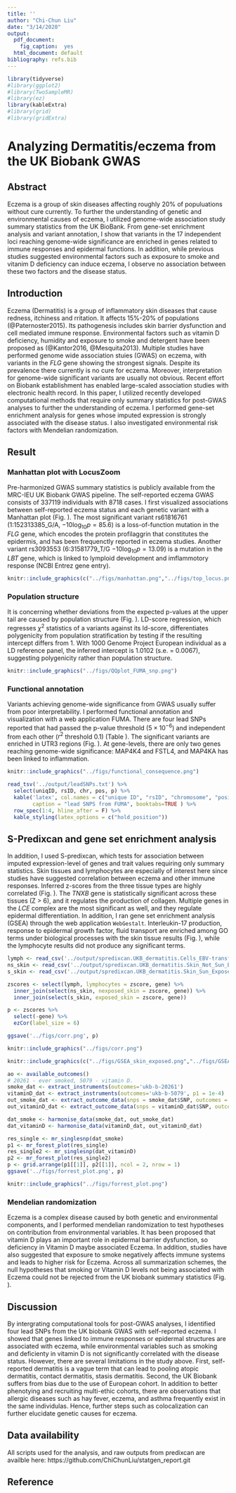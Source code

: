 ```yaml
---
title: ''
author: "Chi-Chun Liu"
date: "3/14/2020"
output:
  pdf_document:
    fig_caption:  yes
  html_document: default
bibliography: refs.bib
---
```

```r
library(tidyverse)
#library(ggplot2)
#library(TwoSampleMR)
#library(ez)
library(kableExtra)
#library(grid)
#library(gridExtra)
```

# Analyzing Dermatitis/eczema from the UK Biobank GWAS

## Abstract
Eczema is a group of skin diseases affecting roughly 20% of populuations without cure currently. To further the understanding of genetic and environmental causes of eczema, I utilized genome-wide association study summary statistics from the UK BioBank. From gene-set enrichment analysis and variant annotation, I show that variants in the 17 independent loci reaching genome-wide significance are enriched in genes related to immune responses and epidermal functions. In addition, while previous studies suggested environmental factors such as exposure to smoke and vitanim D deficiency can induce eczema, I observe no association between these two factors and the disease status.


## Introduction
Eczema (Dermatitis) is a group of inflammatory skin diseases that cause redness, itchiness and rritation. It affects 15%-20% of populations (@Paternoster2015). Its pathogenesis includes skin barrier dysfunction and cell mediated immune response. Environmental factors such as vitamin D deficiency, humidity and exposure to smoke and detergent have been proposed as (@Kantor2016, @Mesquita2013). Multiple studies have performed genome wide association stuies (GWAS) on eczema, with variants in the *FLG* gene showing the strongest signals. Despite its prevalence there currently is no cure for eczema. Moreover, interpretation for genome-wide significant variants are usually not obvious. Recent effort on Biobank establishment has enabled large-scaled association studies with electronic health record. In this paper, I utilized recently developed computational methods that require only summary statistics for post-GWAS analyses to further the understanding of eczema. I performed gene-set enrichment analysis for genes whose imputed expression is strongly associated with the disease status. I also investigated environmental risk factors with Mendelian randomization.

## Result
### Manhattan plot with LocusZoom
Pre-harmonized GWAS summary statistics is publicly available from the MRC-IEU UK Biobank GWAS pipeline. The self-reported eczema GWAS consists of 337119 individuals with 8718 cases. I first visualized associations between self-reported eczema status and each genetic variant with a Manhattan plot (Fig. \ref{fig:manhattan}). The most significant variant rs61816761 (1:152313385_G/A, $-10\log_{10}p = 85.6$) is a loss-of-function mutation in the *FLG* gene, which encodes the protein profilaggrin that constitutes the epidermis, and has been frequenctly reported in eczema studies. Another variant rs3093553 (6:31581779_T/G $-10\log_{10}p = 13.09$) is a mutation in the *LBT* gene, which is linked to lymploid development and imflammotory response (NCBI Entrez gene entry).

```r
knitr::include_graphics(c("../figs/manhattan.png","../figs/top_locus.png","../figs/second_locus.png"))
```

### Population structure
It is concerning whether deviations from the expected p-values at the upper tail are caused by population structure (Fig. \ref{fig:qqplot}). LD-score regression, which regresses $\chi^2$ statistics of a variants against its ld-score, differentiates polygenicity from population stratification by testing if the resulting intercept differs from 1. With 1000 Genome Project European individual as a LD reference panel, the inferred intercept is 1.0102 (s.e. = 0.0067), suggesting polygenicity rather than population structure.

```r
knitr::include_graphics("../figs/QQplot_FUMA_snp.png")
```

### Functional annotation
Variants achieving genome-wide significance from GWAS usually suffer from poor interpretability. I performed functional annotation and visualization with a web application FUMA. There are four lead SNPs reported that had passed the p-value threshold ($5\times10^{-6}$) and independent from each other ($r^2$ threshold 0.1) (Table \ref{tab:leadSNPs}). The significant variants are enriched in UTR3 regions (Fig. \ref{fig:f_consequence}). At gene-levels, there are only two genes reaching genome-wide significance: MAP4K4 and FSTL4, and MAP4KA has been linked to inflammation. 

```r
knitr::include_graphics("../figs/functional_consequence.png")
```

```r
read_tsv('../output/leadSNPs.txt') %>%
  select(uniqID, rsID, chr, pos, p) %>%
  kable('latex', col.names = c("unique ID", "rsID", "chromosome", "position", "p-value") ,
        caption = "lead SNPS from FUMA", booktabs=TRUE ) %>%
  row_spec(1:4, hline_after = F) %>%
  kable_styling(latex_options = c("hold_position"))
```

## S-Predixcan and gene set enrichment analysis
In addition, I used S-predixcan, which tests for association between imputed expression-level of genes and trait values requiring only summary statistics. Skin tissues and lymphocytes are especially of interest here since studies have suggested correlation between eczema and other immune responses. Inferred z-scores from the three tissue types are highly correlated (Fig. \ref{fig:corr}). The *TNXB* gene is statistically significant across these tissues (Z > 6), and it regulates the production of collagen. Multiple genes in the *LCE* complex are the most significant as well, and they regulate epidermal differentiation. In addition, I ran gene set enrichment analysis (GSEA) through the web application `WebGestalt`. Interleukin-17 production, response to epidermal growth factor, fluid transport are enriched among GO terms under biological processes with the skin tissue results (Fig. \ref{fig:GSEA}), while the lymphocyte results did not produce any significant terms.

```r
lymph <- read_csv('../output/spredixcan.UKB_dermatitis.Cells_EBV-transformed_lymphocytes.csv')
ns_skin <- read_csv('../output/spredixcan.UKB_dermatitis.Skin_Not_Sun_Exposed_Suprapubic.csv')
s_skin <- read_csv('../output/spredixcan.UKB_dermatitis.Skin_Sun_Exposed_Lower_leg.csv')

zscores <- select(lymph, lymphocytes = zscore, gene) %>%
  inner_join(select(ns_skin, nexposed_skin = zscore, gene)) %>%
  inner_join(select(s_skin, exposed_skin = zscore, gene))

p <- zscores %>% 
  select(-gene) %>%
  ezCor(label_size = 6)

ggsave('../figs/corr.png', p)
```

```r
knitr::include_graphics("../figs/corr.png")
```


```r
knitr::include_graphics(c("../figs/GSEA_skin_exposed.png","../figs/GSEA_skin_unexposed.png"))
```


```r
ao <- available_outcomes()
# 20261 - ever smoked, 5079 - vitamin D.
smoke_dat <- extract_instruments(outcomes='ukb-b-20261')
vitaminD_dat <- extract_instruments(outcomes='ukb-b-5079', p1 = 1e-4)
out_smoke_dat <- extract_outcome_data(snps = smoke_dat$SNP, outcomes = 'ukb-b-20141') 
out_vitaminD_dat <- extract_outcome_data(snps = vitaminD_dat$SNP, outcomes = 'ukb-b-20141') 

dat_smoke <- harmonise_data(smoke_dat, out_smoke_dat)
dat_vitaminD <- harmonise_data(vitaminD_dat, out_vitaminD_dat)

res_single <- mr_singlesnp(dat_smoke)
p1 <- mr_forest_plot(res_single)
res_single2 <- mr_singlesnp(dat_vitaminD)
p2 <- mr_forest_plot(res_single2)
p <- grid.arrange(p1[[1]], p2[[1]], ncol = 2, nrow = 1)
ggsave('../figs/forrest_plot.png', p)
```

```r
knitr::include_graphics("../figs/forrest_plot.png")
```

### Mendelian randomization
Eczema is a complex disease caused by both genetic and environmental components, and I performed mendelian randomization to test hypotheses on contribution from environmental variables. It has been proposed that vitamin D plays an important role in epidermal barrier dysfunction, so deficiency in Vitamin D maybe associated Eczema. In addition, studies have also suggested that exposure to smoke negatively affects immune systems and leads to higher risk for Eczema. Across all summarization schemes, the null hypotheses that smoking or Vitamin D levels not being associated with Eczema could not be rejected from the UK biobank summary statistics (Fig. \ref{fig:MR}).

## Discussion
By intergrating computational tools for post-GWAS analyses, I identified four lead SNPs from the UK biobank GWAS with self-reported eczema. I showed that genes linked to immune responses or epidermal structures are associated with eczema, while environmental variables such as smoking and deficienty in vitamin D is not significantly correlated with the disease status. However, there are several limitations in the study above. First, self-reported dermatitis is a vague term that can lead to pooling atopic dermatitis, contact dermatitis, stasis dermatitis. Second, the UK Biobank suffers from bias due to the use of European cohort. In addition to better phenotying and recruiting multi-ethic cohorts, there are observations that allergic diseases such as hay fever, eczema, and asthma frequently exist in the same individulas. Hence, further steps such as colocalization can further elucidate genetic causes for eczema.

## Data availability
All scripts used for the analysis, and raw outputs from predixcan are availble here:
https://github.com/ChiChunLiu/statgen_report.git

## Reference


